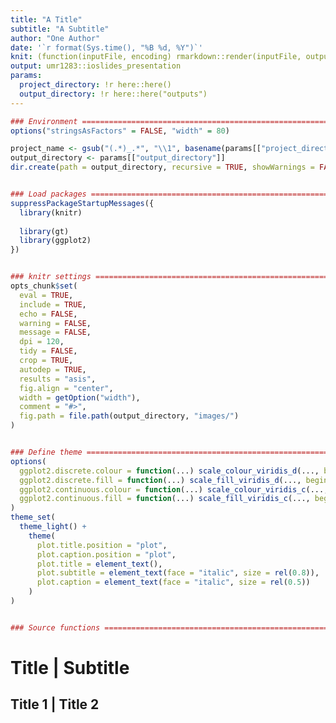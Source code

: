 ```yaml
---
title: "A Title"
subtitle: "A Subtitle"
author: "One Author"
date: '`r format(Sys.time(), "%B %d, %Y")`'
knit: (function(inputFile, encoding) rmarkdown::render(inputFile, output_file = gsub("[0-9-]*(.*)\\.Rmd", "\\1", basename(inputFile)), encoding = encoding, output_dir = here::here("reports"), intermediates_dir = here::here("outputs", gsub(".Rmd$", "", basename(inputFile)))))
output: umr1283::ioslides_presentation
params:
  project_directory: !r here::here()
  output_directory: !r here::here("outputs")
---
```


```r
### Environment ====================================================================================
options("stringsAsFactors" = FALSE, "width" = 80)

project_name <- gsub("(.*)_.*", "\\1", basename(params[["project_directory"]]))
output_directory <- params[["output_directory"]]
dir.create(path = output_directory, recursive = TRUE, showWarnings = FALSE, mode = "0775")


### Load packages ==================================================================================
suppressPackageStartupMessages({
  library(knitr)
  
  library(gt)
  library(ggplot2)
})


### knitr settings =================================================================================
opts_chunk$set(
  eval = TRUE,
  include = TRUE,
  echo = FALSE,
  warning = FALSE,
  message = FALSE,
  dpi = 120,
  tidy = FALSE,
  crop = TRUE,
  autodep = TRUE,
  results = "asis",
  fig.align = "center",
  width = getOption("width"),
  comment = "#>",
  fig.path = file.path(output_directory, "images/")
)


### Define theme ===================================================================================
options(
  ggplot2.discrete.colour = function(...) scale_colour_viridis_d(..., begin = 0.15, end = 0.85),
  ggplot2.discrete.fill = function(...) scale_fill_viridis_d(..., begin = 0.15, end = 0.85),
  ggplot2.continuous.colour = function(...) scale_colour_viridis_c(..., begin = 0.15, end = 0.85),
  ggplot2.continuous.fill = function(...) scale_fill_viridis_c(..., begin = 0.15, end = 0.85)
)
theme_set(
  theme_light() +
    theme(
      plot.title.position = "plot",
      plot.caption.position = "plot",
      plot.title = element_text(),
      plot.subtitle = element_text(face = "italic", size = rel(0.8)),
      plot.caption = element_text(face = "italic", size = rel(0.5))
    )
)


### Source functions ===============================================================================


```

# Title | Subtitle {.flexbox .vcenter}


## Title 1 | Title 2
